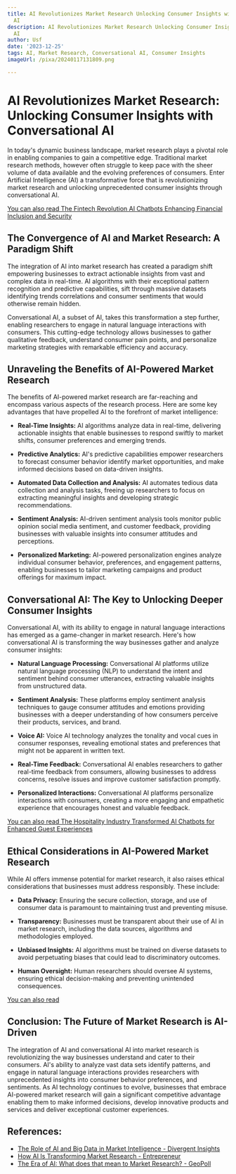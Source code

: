 ```yaml
---
title: AI Revolutionizes Market Research Unlocking Consumer Insights with Conversational
  AI
description: AI Revolutionizes Market Research Unlocking Consumer Insights with Conversational
  AI
author: Usf
date: '2023-12-25'
tags: AI, Market Research, Conversational AI, Consumer Insights
imageUrl: /pixa/20240117131809.png

---
```

# AI Revolutionizes Market Research:  Unlocking Consumer Insights with Conversational AI

In today's dynamic business landscape, market research plays a  pivotal role in enabling companies to  gain a competitive edge. Traditional market research methods, however often struggle to keep  pace with the sheer volume of data available and  the evolving preferences of consumers. Enter Artificial  Intelligence (AI) a transformative force that is revolutionizing market research and unlocking unprecedented consumer insights through conversational AI.

[You can also read The Fintech Revolution AI Chatbots Enhancing Financial  Inclusion and Security](The%20Fintech%20Revolution%20AI%20Chatbots%20Enhancing%20Financial%20Inclusion%20and%20Security)


## The Convergence of AI and Market Research: A Paradigm Shift

The integration of AI into market research has created a paradigm shift empowering businesses to extract actionable insights  from vast and complex data in real-time. AI algorithms with their exceptional  pattern  recognition and predictive capabilities,  sift through massive datasets identifying trends correlations and consumer sentiments that would otherwise remain hidden.

Conversational AI, a subset of AI, takes this transformation a step further, enabling researchers to engage  in natural language interactions with consumers. This cutting-edge technology allows businesses  to gather qualitative feedback, understand consumer pain points, and personalize marketing strategies with remarkable efficiency and  accuracy.

## Unraveling  the Benefits of AI-Powered Market Research

The benefits of AI-powered market research are far-reaching and encompass various aspects of the research process. Here are some key advantages  that have propelled  AI to the forefront of  market intelligence:

* **Real-Time Insights:**  AI algorithms analyze data in real-time, delivering actionable  insights that enable businesses to respond swiftly to market shifts, consumer preferences and emerging trends.

* **Predictive Analytics:** AI's predictive capabilities empower researchers to forecast consumer behavior identify market opportunities, and make informed decisions based on data-driven insights.

* **Automated Data Collection  and  Analysis:** AI automates tedious data  collection and analysis tasks, freeing up researchers to focus on extracting meaningful insights and  developing strategic  recommendations.

* **Sentiment Analysis:**  AI-driven sentiment analysis tools monitor public opinion social media sentiment, and  customer  feedback, providing businesses with valuable insights into  consumer attitudes and perceptions.

*  **Personalized Marketing:** AI-powered personalization engines analyze individual consumer behavior, preferences, and engagement patterns, enabling businesses  to tailor marketing campaigns and product offerings for  maximum impact.

## Conversational AI:  The Key to Unlocking Deeper Consumer Insights

Conversational AI, with  its ability to engage  in natural language interactions has emerged  as a  game-changer in  market research. Here's how conversational AI is transforming the way businesses gather and analyze consumer  insights:

* **Natural Language Processing:** Conversational AI platforms utilize natural language processing (NLP) to understand  the intent and sentiment behind consumer utterances, extracting  valuable insights from  unstructured data.

* **Sentiment  Analysis:** These platforms employ sentiment analysis techniques to gauge consumer attitudes and emotions providing businesses with a deeper  understanding of how  consumers perceive their products, services,  and brand.

*  **Voice AI:** Voice AI technology analyzes the tonality and vocal cues in  consumer responses, revealing emotional states and preferences that might not be apparent in written  text.

* **Real-Time Feedback:** Conversational AI  enables researchers to gather real-time feedback from consumers, allowing businesses to address concerns, resolve issues and improve customer  satisfaction promptly.

*  **Personalized Interactions:** Conversational AI platforms personalize interactions  with consumers, creating a more engaging and empathetic experience  that encourages honest and valuable feedback.

[You can also  read The Hospitality Industry Transformed AI Chatbots for Enhanced Guest Experiences](The%20Hospitality%20Industry%20Transformed%20AI%20Chatbots%20for%20Enhanced%20Guest%20Experiences)


##  Ethical Considerations in AI-Powered Market Research

While AI offers immense potential for market research, it  also  raises ethical considerations that businesses must address responsibly. These include:

* **Data Privacy:** Ensuring the secure  collection, storage, and use of consumer  data is paramount to maintaining trust and preventing misuse.

* **Transparency:** Businesses must be transparent about their use of AI in market research, including the  data sources, algorithms and methodologies employed.

* **Unbiased Insights:** AI algorithms must be trained  on  diverse datasets to avoid perpetuating biases that could lead to discriminatory  outcomes.

* **Human Oversight:** Human researchers  should  oversee AI systems, ensuring ethical decision-making and preventing unintended consequences.

[You can also  read ]()


## Conclusion: The Future of Market Research is AI-Driven

The integration of AI and conversational AI into market research is revolutionizing the way businesses understand and cater to their consumers. AI's ability to analyze vast data sets identify patterns, and  engage in natural  language interactions provides researchers with  unprecedented insights into consumer behavior preferences, and sentiments. As AI technology continues to evolve, businesses  that embrace AI-powered market research will gain a significant competitive advantage enabling them to  make informed decisions, develop innovative products and services and deliver exceptional customer experiences.

## References:
- [The Role of AI and Big Data in Market Intelligence - Divergent Insights](https://www.divergentinsights.com/the-role-of-ai-and-big-data-in-market-intelligence/)
- [How AI Is Transforming Market Research - Entrepreneur](https://www.entrepreneur.com/science-technology/how-ai-is-transforming-market-research/450593)
- [The Era of AI: What does that mean to Market Research? - GeoPoll](https://www.geopoll.com/blog/ai-market-research/)

